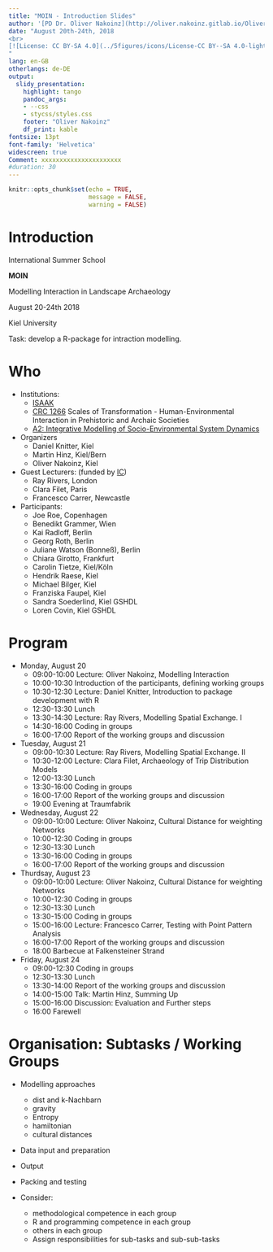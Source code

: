 ```yaml
---
title: "MOIN - Introduction Slides"
author: '[PD Dr. Oliver Nakoinz](http://oliver.nakoinz.gitlab.io/OliverNakoinz/), Dr. Daniel Knitter, Dr. Martin Hinz'
date: "August 20th-24th, 2018
<br> 
[![License: CC BY-SA 4.0](../5figures/icons/License-CC BY--SA 4.0-lightgrey.svg)](https://creativecommons.org/licenses/by-sa/4.0/)
"
lang: en-GB
otherlangs: de-DE
output:
  slidy_presentation:
    highlight: tango
    pandoc_args:
    - --css
    - stycss/styles.css
    footer: "Oliver Nakoinz"
    df_print: kable
fontsize: 13pt
font-family: 'Helvetica'
widescreen: true
Comment: xxxxxxxxxxxxxxxxxxxxxx
#duration: 30
---
```



```r
knitr::opts_chunk$set(echo = TRUE,
                      message = FALSE,
                      warning = FALSE)
```

# Introduction

<div class="column-left">
International Summer School

**MOIN**

Modelling Interaction in Landscape Archaeology

August 20-24th 2018

Kiel University

</div>

<div class="column-right">

Task: develop a R-package for intraction modelling.

</div>

# Who

- Institutions:
    - [ISAAK](https://isaakiel.github.io)
    - [CRC 1266](http://www.sfb1266.uni-kiel.de/de/sfb-1266-transformationsdimensionen)  Scales of Transformation - Human-Environmental Interaction in Prehistoric and Archaic Societies
    - [A2: Integrative Modelling of Socio-Environmental System Dynamics](http://www.sfb1266.uni-kiel.de/en/projects/cluster-a-theory-and-modelling/a2-intergrative-modelling)

- Organizers
    - Daniel Knitter, Kiel
    - Martin Hinz, Kiel/Bern
    - Oliver Nakoinz, Kiel
- Guest Lecturers: (funded by [IC](https://www.international.uni-kiel.de/en?set_language=en))
    - Ray Rivers,  London
    - Clara Filet,  Paris
    - Francesco Carrer, Newcastle
- Participants:
    - Joe Roe, Copenhagen  
    - Benedikt Grammer, Wien      
    - Kai Radloff,  Berlin
    - Georg Roth,  Berlin   
    - Juliane Watson (Bonneß), Berlin
    - Chiara Girotto, Frankfurt
    - Carolin Tietze, Kiel/Köln
    - Hendrik Raese, Kiel 
    - Michael Bilger, Kiel
    - Franziska Faupel, Kiel
    - Sandra Soederlind, Kiel GSHDL
    - Loren Covin, Kiel GSHDL

# Program

- Monday, August 20
    - 09:00-10:00 Lecture: Oliver Nakoinz, Modelling Interaction
    - 10:00-10:30 Introduction of the participants, defining working groups
    - 10:30-12:30 Lecture: Daniel Knitter, Introduction to package development with R
    - 12:30-13:30 Lunch
    - 13:30-14:30 Lecture: Ray Rivers, Modelling Spatial Exchange. I
    - 14:30-16:00 Coding in groups
    - 16:00-17:00 Report of the working groups and discussion
- Tuesday, August 21
    - 09:00-10:30 Lecture: Ray Rivers, Modelling Spatial Exchange. II 
    - 10:30-12:00 Lecture: Clara Filet, Archaeology of Trip Distribution Models
    - 12:00-13:30 Lunch
    - 13:30-16:00 Coding in groups
    - 16:00-17:00 Report of the working groups and discussion
    - 19:00 Evening at Traumfabrik
- Wednesday, August 22
    - 09:00-10:00 Lecture: Oliver Nakoinz, Cultural Distance for weighting Networks
    - 10:00-12:30 Coding in groups
    - 12:30-13:30 Lunch
    - 13:30-16:00 Coding in groups
    - 16:00-17:00 Report of the working groups and discussion

- Thurdsay, August 23
    - 09:00-10:00 Lecture: Oliver Nakoinz, Cultural Distance for weighting Networks
    - 10:00-12:30 Coding in groups
    - 12:30-13:30 Lunch
    - 13:30-15:00 Coding in groups
    - 15:00-16:00 Lecture: Francesco Carrer, Testing with Point Pattern Analysis
    - 16:00-17:00 Report of the working groups and discussion
    - 18:00 Barbecue at Falkensteiner Strand
- Friday, August 24
    - 09:00-12:30 Coding in groups
    - 12:30-13:30 Lunch
    - 13:30-14:00 Report of the working groups and discussion
    - 14:00-15:00 Talk: Martin Hinz, Summing Up
    - 15:00-16:00 Discussion: Evaluation and Further steps 
    - 16:00 Farewell

# Organisation: Subtasks / Working Groups

- Modelling approaches
    - dist and k-Nachbarn
    - gravity
    - Entropy
    - hamiltonian
    - cultural distances
- Data input and preparation
- Output
- Packing and testing

- Consider:
    - methodological competence in each group
    - R and programming competence in each group
    - others in each group
    - Assign responsibilities for sub-tasks and sub-sub-tasks